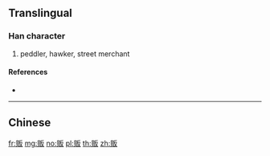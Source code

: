{{character info/new}}
{{also|販}}
==Translingual==

===Han character===
{{Han char|rn=154|rad=贝|as=04|sn=8|four=|canj=BOHE}}

# peddler, hawker, street merchant

====References====
* {{Han ref|kx=1213.211|hdz=63627.060|uh=8D29|ud=36137}}

----

==Chinese==
{{zh-see|販}}

[[fr:贩]]
[[mg:贩]]
[[no:贩]]
[[pl:贩]]
[[th:贩]]
[[zh:贩]]